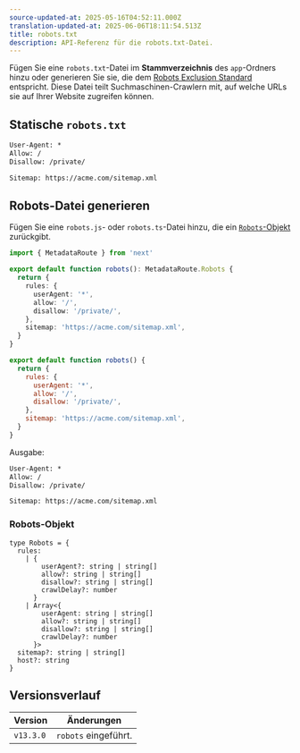 ```yaml
---
source-updated-at: 2025-05-16T04:52:11.000Z
translation-updated-at: 2025-06-06T18:11:54.513Z
title: robots.txt
description: API-Referenz für die robots.txt-Datei.
---
```


Fügen Sie eine `robots.txt`-Datei im **Stammverzeichnis** des `app`-Ordners hinzu oder generieren Sie sie, die dem [Robots Exclusion Standard](https://en.wikipedia.org/wiki/Robots.txt#Standard) entspricht. Diese Datei teilt Suchmaschinen-Crawlern mit, auf welche URLs sie auf Ihrer Website zugreifen können.

## Statische `robots.txt`

```txt filename="app/robots.txt"
User-Agent: *
Allow: /
Disallow: /private/

Sitemap: https://acme.com/sitemap.xml
```

## Robots-Datei generieren

Fügen Sie eine `robots.js`- oder `robots.ts`-Datei hinzu, die ein [`Robots`-Objekt](#robots-object) zurückgibt.

```ts filename="app/robots.ts" switcher
import { MetadataRoute } from 'next'

export default function robots(): MetadataRoute.Robots {
  return {
    rules: {
      userAgent: '*',
      allow: '/',
      disallow: '/private/',
    },
    sitemap: 'https://acme.com/sitemap.xml',
  }
}
```

```js filename="app/robots.js" switcher
export default function robots() {
  return {
    rules: {
      userAgent: '*',
      allow: '/',
      disallow: '/private/',
    },
    sitemap: 'https://acme.com/sitemap.xml',
  }
}
```

Ausgabe:

```txt
User-Agent: *
Allow: /
Disallow: /private/

Sitemap: https://acme.com/sitemap.xml
```

### Robots-Objekt

```tsx
type Robots = {
  rules:
    | {
        userAgent?: string | string[]
        allow?: string | string[]
        disallow?: string | string[]
        crawlDelay?: number
      }
    | Array<{
        userAgent: string | string[]
        allow?: string | string[]
        disallow?: string | string[]
        crawlDelay?: number
      }>
  sitemap?: string | string[]
  host?: string
}
```

## Versionsverlauf

| Version   | Änderungen               |
| --------- | ------------------------ |
| `v13.3.0` | `robots` eingeführt.     |